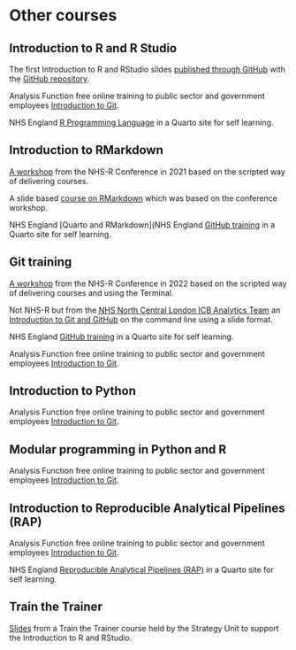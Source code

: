 # Other courses

## Introduction to R and R Studio

The first Introduction to R and RStudio slides [published through GitHub](https://nhs-r-community.github.io/intro_r/) with the [GitHub repository](https://github.com/nhs-r-community/intro_r).

Analysis Function free online training to public sector and government employees [Introduction to Git](https://analysisfunction.civilservice.gov.uk/training/introduction-to-r/).

NHS England [R Programming Language](https://nhsengland.github.io/nhs-r-reporting/tutorials/r-language.html) in a Quarto site for self learning.

## Introduction to RMarkdown

[A workshop](https://github.com/nhs-r-community/intro_rmd) from the NHS-R Conference in 2021 based on the scripted way of delivering courses.

A slide based [course on RMarkdown](https://github.com/nhs-r-community/rmarkdown_intro) which was based on the conference workshop.

NHS England [Quarto and RMarkdown](NHS England [GitHub training](https://nhsengland.github.io/nhs-r-reporting/tutorials/github.html) in a Quarto site for self learning.

## Git training

[A workshop](https://github.com/nhs-r-community/git_training) from the NHS-R Conference in 2022 based on the scripted way of delivering courses and using the Terminal.

Not NHS-R but from the [NHS North Central London ICB Analytics Team](https://github.com/ncl-icb-analytics) an [Introduction to Git and GitHub](https://ncl-icb-analytics.github.io/intro_to_git/intro_slides.html#1) on the command line using a slide format.

NHS England [GitHub training](https://nhsengland.github.io/nhs-r-reporting/tutorials/github.html) in a Quarto site for self learning.

Analysis Function free online training to public sector and government employees [Introduction to Git](https://analysisfunction.civilservice.gov.uk/training/introduction-to-git/).

## Introduction to Python

Analysis Function free online training to public sector and government employees [Introduction to Git](https://analysisfunction.civilservice.gov.uk/training/introduction-to-python/).

## Modular programming in Python and R

Analysis Function free online training to public sector and government employees [Introduction to Git](https://analysisfunction.civilservice.gov.uk/training/modular-programming-in-python-and-r/).

## Introduction to Reproducible Analytical Pipelines (RAP)

Analysis Function free online training to public sector and government employees [Introduction to Git](https://analysisfunction.civilservice.gov.uk/training/introduction-to-reproducible-analytical-pipelines-rap/).

NHS England [Reproducible Analytical Pipelines (RAP)](https://nhsengland.github.io/nhs-r-reporting/tutorials/rap.html) in a Quarto site for self learning.


## Train the Trainer

[Slides](https://github.com/nhs-r-community/train_the_trainer) from a Train the Trainer course held by the Strategy Unit to support the Introduction to R and RStudio.
